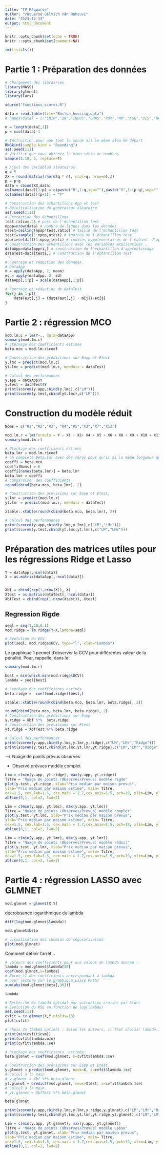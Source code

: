 ```yaml
---
title: "TP Pâquarse"
author: "Pâquarse Delvich Van Mahouvi"
date: "2023-12-13"
output: html_document
---
```


```r
knitr::opts_chunk$set(echo = TRUE)
knitr ::opts_chunk$set(comment=NA)
```

```r
rm(list=ls())
```

# Partie 1 : Préparation des données

```r
# Chargement des librairies
library(MASS)
library(glmnet)
library(lars)
```


```r
source("fonctions_scores.R")

data = read.table(file="Boston_housing.data")
# names(data) = c("CRIM","ZN","INDUS","CHAS","NOX","RM","AGE","DIS","RAD","TAX","PTRATIO","B","LSTAT","MEDV")

n = length(data[,1])
p = ncol(data)-1
```


```r
# Instruction pour que tout le monde ait le même aléa de départ
RNGkind(sample.kind = "Rounding")
set.seed(111)
# Vérifier que vous obtenez la même série de nombres
sample(1:10, 5, replace=T)
```

```r
# Ajout des variables aléatoires
q = 5
XX = round(matrix(rnorm(q * n), ncol=q, nrow=n),2)
p = p+q
data = cbind(XX,data)
colnames(data)[1:p] = c(paste("R",1:q,sep=""),paste("X",1:(p-q),sep=""))
colnames(data)[(p+1)] = "Y"

# Construction des échantillons App et test
# Réinitialisation du générateur aléatoire
set.seed(1111)
# Extraction des échantillons
test.ratio=.25 # part de l'échantillon test
npop=nrow(data) # nombre de lignes dans les données
ntest=ceiling(npop*test.ratio) # taille de l'échantillon test
testi=sample(1:npop,ntest) # indices de l'échantillon test
appri=setdiff(1:npop,testi) # indices complémentaires de l'échant. d'apprentissage 
# Construction des échantillons avec les variables explicatiues .
dataApp=data[appri,] # construction de l'échantillon d'apprentissage
dataTest=data[testi,] # construction de l'échantillon test
```


```r
# Centrage et réduction des données.
# DataApp
m = apply(dataApp, 2, mean)
ec = apply(dataApp, 2, sd)
dataApp[,1:p] = scale(dataApp[,1:p])

# Centrage et réduction de dataTest
for(j in 1:p){
	dataTest[,j] = (dataTest[,j] - m[j])/ec[j]
}
```


# Partie 2 : régression MCO

```r
mod.lm.c = lm(Y~., data=dataApp)
summary(mod.lm.c)
# Stockage des coefficients estimés
beta.mco = mod.lm.c$coef
```


```r
# Construction des prédictions sur Eapp et Etest
y.lmc = predict(mod.lm.c)
yt.lmc = predict(mod.lm.c, newdata = dataTest)

# Calcul des performances
y.app = dataApp$Y
y.test = dataTest$Y
print(scorem(y.app,cbind(y.lmc),c("LM")))
print(scorem(y.test,cbind(yt.lmc),c("LM")))
```

# Construction du modèle réduit

```r
Noms = c("R1","R2","R3", "R4","R5","X3","X7","X12")

mod.lm.r = lm(formula = Y ~ X1 + X2+ X4 + X5 + X6 + X8 + X9 + X10 + X11 + X13, data = dataApp)
summary(mod.lm.r) 

# Stockage des coefficients estimés
beta.lmr = mod.lm.r$coef
# on complète beta.lmr avec des zéros pour qu'il ai la même longueur que beta.mco
coeffi = beta.mco
coeffi[Noms] = 0
coeffi[names(beta.lmr)] = beta.lmr
beta.lmr = coeffi
# Comparaison des coefficients
round(cbind(beta.mco, beta.lmr), 2)

# Construction des prévisions sur Eapp et Etest.
y.lmr = predict(mod.lm.r)
yt.lmr = predict(mod.lm.r, newdata = dataTest)
```


```r
xtable::xtable(round(cbind(beta.mco, beta.lmr), 2))
```




```r
# Calcul des performances
print(scorem(y.app,cbind(y.lmc,y.lmr),c("LM","LMr")))
print(scorem(y.test,cbind(yt.lmc,yt.lmr),c("LM","LMr")))
```


# Préparation des matrices utiles pour les régressions Ridge et Lasso


```r
Y = dataApp[,ncol(data)]
X = as.matrix(dataApp[,-ncol(data)])


Xbf = cbind(rep(1,nrow(X)), X)
Xtest = as.matrix(dataTest[,-ncol(data)])
XbfTest = cbind(rep(1,nrow(Xtest)), Xtest)
```


## Regression Rigde

```r
seql = seq(1,10,0.1)
mod.ridge = lm.ridge(Y~X,lambda=seql)
```

```r
# Evolution du GCV
plot(seql, mod.ridge$GCV, type="l", xlab="Lambda")
```

Le graphique 1 permet d'observer la GCV pour différentes valeur de la pénalité. Pour, rappelle, dans le 

```r
summary(mod.lm.r)
```



```r
best = min(which.min(mod.ridge$GCV))
lambda = seql[best]
```





```r
# Stockage des coefficients estimés
beta.ridge =  coef(mod.ridge)[best,]
```

```r
xtable::xtable(round(cbind(beta.mco, beta.lmr, beta.ridge), 2))
```


```r
round(cbind(beta.mco, beta.lmr, beta.ridge), 2)
# Construction des prédictions sur Eapp
y.ridge = Xbf %*%  beta.ridge
# Construction des prévisions sur Etest
yt.ridge = XbfTest %*% beta.ridge
```


```r
# Calcul des performances
print(scorem(y.app,cbind(y.lmc,y.lmr,y.ridge),c("LM","LMr","Ridge")))
print(scorem(y.test,cbind(yt.lmc,yt.lmr,yt.ridge),c("LM","LMr","Ridge")))
```


--> Nuage de points prévus observés


- Observé prévues modèle complet 

```r
Lim = c(min(y.app, yt.ridge), max(y.app, yt.ridge))
Titre = "Nuage de points (Observes/Prevus) modèle rigde"
plot(y.test, yt.ridge, xlab="Prix median par maison prevus",
ylab="Prix median par maison estime", main= Titre,
cex=1.5, cex.lab=1.6, cex.main = 1.7,cex.axis=1.5, pch=19, xlim=Lim, ylim=Lim)
abline(0,1, col=2, lwd=2)
```

```r
Lim = c(min(y.app, yt.lmc), max(y.app, yt.lmc))
Titre = "Nuage de points (Observes/Prevus) modèle complet"
plot(y.test, yt.lmc, xlab="Prix median par maison prevus",
ylab="Prix median par maison estime", main= Titre,
cex=1.5, cex.lab=1.6, cex.main = 1.7,cex.axis=1.5, pch=19, xlim=Lim, ylim=Lim)
abline(0,1, col=2, lwd=2)
```

```r
Lim = c(min(y.app, yt.lmr), max(y.app, yt.lmr))
Titre = "Nuage de points (Observes/Prevus) modèle réduit"
plot(y.test, yt.lmr, xlab="Prix median par maison prevus",
ylab="Prix median par maison estime", main= Titre,
cex=1.5, cex.lab=1.6, cex.main = 1.7,cex.axis=1.5, pch=19, xlim=Lim, ylim=Lim)
abline(0,1, col=2, lwd=2)
```



#  Partie 4 : régression LASSO avec GLMNET

```r
mod.glmnet = glmnet(X,Y)
```



décroissance logarithmique du lambda

```r
diff(log(mod.glmnet$lambda))
```



```r
mod.glmnet$beta
```


```r
# visualisation des chemins de régularisation
plot(mod.glmnet)
```

Comment définir l'arrêt... 

```r
# valeurs des coefficients pour une valeur de lambda donnée :
lambda = mod.glmnet$lambda[30]
coef(mod.glmnet,s=lambda)
# Norme L1 des coefficients correspondant à lambda
# pour lecture sur le graphique Lasso Paths
sum(abs(mod.glmnet$beta[,30]))
```

```r
lambda
```



```r
# Recherche du lambda optimal par validation croisée par blocs
# Evolution du MSE en fonction de log(lambda)
set.seed(111)
cvfit = cv.glmnet(X,Y,nfolds=10)
plot(cvfit)
```

```r
# choix du lambda optimal : selon les auteurs, il faut choisir lambda.1se
print(min(cvfit$cvm))
print(cvfit$lambda.min)
print(cvfit$lambda.1se)
```



```r
# Stockage des coefficients  estimés
beta.glmnet = coef(mod.glmnet, s=cvfit$lambda.1se)

# Construction des prévisions sur Eapp et Etest
y.glmnet = predict(mod.glmnet, newx=X, s=cvfit$lambda.1se)
# Calcul à la main
# y.glmnet = Xbf %*% beta.glmnet
yt.glmnet = predict(mod.glmnet, newx=Xtest, s=cvfit$lambda.1se)
# Calcul à la main
# yt.glmnet = XbfTest %*% beta.glmnet

```



```r
beta.glmnet
```




```r
print(scorem(y.app,cbind(y.lmc,y.lmr,y.ridge,y.glmnet),c("LM","LMr","Ridge","Lasso")))
print(scorem(y.test,cbind(yt.lmc,yt.lmr,yt.ridge,yt.glmnet),c("LM","LMr","Ridge","Lasso")))
```

```r
Lim = c(min(y.app, yt.glmnet), max(y.app, yt.glmnet))
Titre = "Nuage de points (Observes/Prevus) modèle Lasso"
plot(y.test, yt.glmnet, xlab="Prix median par maison prevus",
ylab="Prix median par maison estime", main= Titre,
cex=1.5, cex.lab=1.6, cex.main = 1.7,cex.axis=1.5, pch=19, xlim=Lim, ylim=Lim)
abline(0,1, col=2, lwd=2)
```











